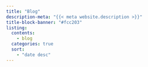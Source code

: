 ---
title: "Blog"
description-meta: "{{< meta website.description >}}"
title-block-banner: "#fcc203"
listing:
  contents:
    - blog
  categories: true
  sort:
    - "date desc"
---


